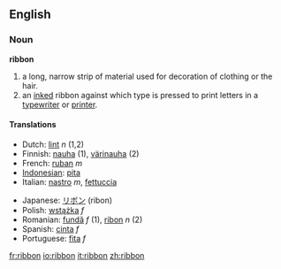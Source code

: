 ==English==
===Noun===
'''ribbon'''

# a long, narrow strip of material used for decoration of clothing or the hair.
# an [[inked]] ribbon against which type is pressed to print letters in a [[typewriter]] or [[printer]].

==== Translations ====
{{top}}
*Dutch: [[lint]] ''n'' (1,2)
*Finnish: [[nauha]] (1), [[värinauha]] (2)
*French: [[ruban]] ''m''
*[[Indonesian]]: [[pita]]
*Italian: [[nastro]] ''m'', [[fettuccia]] {{f}}
{{mid}}
*Japanese: [[リボン]] (ribon)
*Polish: [[wstążka]] ''f''
*Romanian: [[fundă]] ''f'' (1), [[ribon]] ''n'' (2)
*Spanish: [[cinta]] ''f''
*Portuguese: [[fita]] ''f''
{{bottom}}

[[fr:ribbon]]
[[io:ribbon]]
[[it:ribbon]]
[[zh:ribbon]]